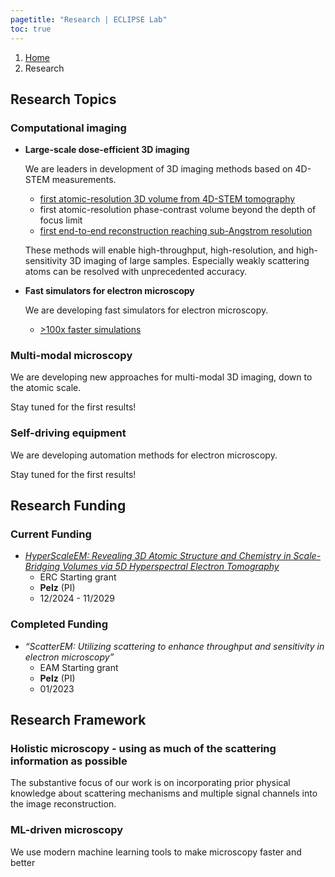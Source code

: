 ```yaml
---
pagetitle: "Research | ECLIPSE Lab"
toc: true
---
```


```{=html}
<nav aria-label="breadcrumb">
  <ol class="breadcrumb">
    <li class="breadcrumb-item"><a href="index.html">Home</a></li>
    <li class="breadcrumb-item active" aria-current="page">Research</li>
  </ol>
</nav>
```

## Research Topics

### Computational imaging

- **Large-scale dose-efficient 3D imaging**

  We are leaders in development of 3D imaging methods based on 4D-STEM measurements. 

    - [first atomic-resolution 3D volume from 4D-STEM tomography](https://www.nature.com/articles/s41467-023-43634-z) 
    - first atomic-resolution phase-contrast volume beyond the depth of focus limit
    - [first end-to-end reconstruction reaching sub-Angstrom resolution](https://doi.org/10.1088/1402-4896/ad9a1a)

  These methods will enable high-throughput, high-resolution, and high-sensitivity 3D imaging of large samples. Especially weakly scattering atoms can be resolved with unprecedented accuracy.

- **Fast simulators for electron microscopy** 

  We are developing fast simulators for electron microscopy.

  - [\>100x faster simulations](https://academic.oup.com/mam/article/27/4/835/6888048)

### Multi-modal microscopy

We are developing new approaches for multi-modal 3D imaging, down to the atomic scale.

Stay tuned for the first results!

### Self-driving equipment

We are developing automation methods for electron microscopy.

Stay tuned for the first results!


## Research Funding

### Current Funding

- *[HyperScaleEM: Revealing 3D Atomic Structure and Chemistry in Scale-Bridging Volumes via 5D Hyperspectral Electron Tomography](https://www.pelzlab.science/hyperscale.html)*
    - ERC Starting grant
    - **Pelz** (PI)
    - 12/2024 - 11/2029

### Completed Funding

- *"ScatterEM: Utilizing scattering to enhance throughput and sensitivity in electron microscopy"*
    - EAM Starting grant
    - **Pelz** (PI)
    - 01/2023

## Research Framework

### Holistic microscopy - using as much of the scattering information as possible

The substantive focus of our work is on incorporating prior physical knowledge about scattering mechanisms and multiple signal channels into the image reconstruction.

### ML-driven microscopy

We use modern machine learning tools to make microscopy faster and better
